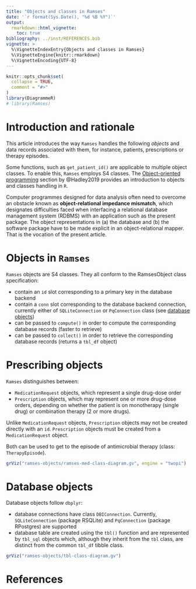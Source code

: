 ```yaml
---
title: "Objects and classes in Ramses"
date: '`r format(Sys.Date(), "%d %B %Y")`'
output: 
  rmarkdown::html_vignette:
    toc: true 
bibliography: ../inst/REFERENCES.bib
vignette: >
  %\VignetteIndexEntry{Objects and classes in Ramses}
  %\VignetteEngine{knitr::rmarkdown}
  %\VignetteEncoding{UTF-8}
---
```


```r
knitr::opts_chunk$set(
  collapse = TRUE,
  comment = "#>"
)
library(DiagrammeR)
# library(Ramses)
```

# Introduction and rationale

This article introduces the way `Ramses` handles the following *objects* and data records associated with them, for instance, patients,  prescriptions or therapy episodes.

Some functions, such as `get_patient_id()` are applicable to multiple object classes. To enable this, `Ramses` employs S4 classes. The [Object-oriented programming](https://adv-r.hadley.nz/oo.html) section by @Hadley2019 provides an introduction to objects and classes handling in `R`.

Computer programmes designed for data analysis often need to overcome an obstacle known as **object-relational impedance mismatch**, which designates difficulties faced when interfacing a relational database management system (RDBMS) with an application such as the present package. The object representations in (a) the database and  (b) the software package have to be made explicit in an object-relational mapper. That is the vocation of the present article.


# Objects in `Ramses`

`Ramses` objects are S4 classes. They all conform to the RamsesObject class specification:

- contain an `id` slot corresponding to a primary key in the database backend
- contain a `conn` slot corresponding to the database backend connection, currently either of `SQLiteConnection` or `PqConnection` class (see [database objects](#database-objects))
- can be passed to `compute()` in order to compute the corresponding database records (faster to retrieve)
- can be passed to `collect()` in order to retrieve the corresponding database records (returns a `tbl_df` object)

# Prescribing objects

`Ramses` distinguishes between:

- `MedicationRequest` objects, which represent a single drug-dose order
- `Prescription` objects, which may represent one or more drug-dose orders, depending on whether the patient is on monotherapy (single drug) or combination therapy (2 or more drugs).

Unlike `MedicationRequest` objects, `Prescription` objects may not be created directly with an `id`. `Prescription` objects must be created from a `MedicationRequest` object.

Both can be used to get to the episode of antimicrobial therapy (class: `TherapyEpisode`).

```r
grViz("ramses-objects/ramses-med-class-diagram.gv", engine = "twopi")
```



# Database objects

Database objects follow `dbplyr`:

- database connections have class `DBIConnection`. Currently, `SQLiteConnection` (package RSQLite) and `PqConnection` (package RPostgres) are supported
- database table are created using the `tbl()` function and are represented by `tbl_sql` objects which, although they inherit from the `tbl` class, are distinct from the common `tbl_df` tibble class.

```r
grViz("ramses-objects/tbl-class-diagram.gv")
```

 

# References

